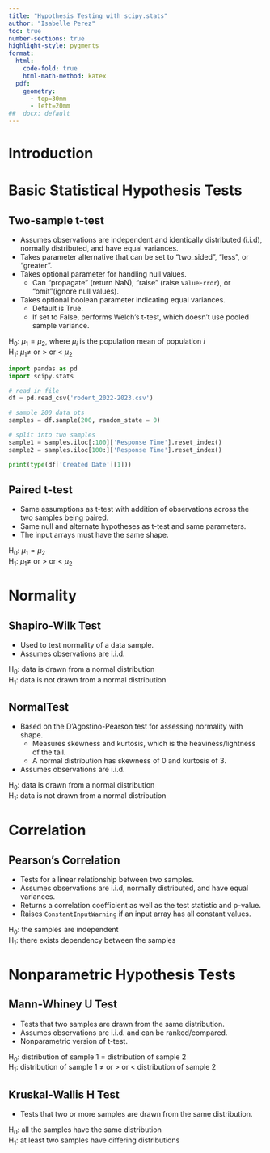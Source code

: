 ```yaml
---
title: "Hypothesis Testing with scipy.stats"
author: "Isabelle Perez"
toc: true
number-sections: true
highlight-style: pygments
format: 
  html: 
    code-fold: true
    html-math-method: katex
  pdf: 
    geometry: 
      - top=30mm
      - left=20mm
##  docx: default
--- 
```

# Introduction 

# Basic Statistical Hypothesis Tests 
## Two-sample t-test 
* Assumes observations are independent and identically distributed (i.i.d), 
normally distributed, and have equal variances. 
* Takes parameter alternative that can be set to "two_sided", "less", or "greater". 
* Takes optional parameter for handling null values. 
  + Can "propagate" (return NaN), "raise" (raise `ValueError`), or "omit"(ignore null values). 
* Takes optional boolean parameter indicating equal variances. 
  + Default is True.  
  + If set to False, performs Welch's t-test, which doesn't use pooled sample variance. 

| H~0~: $\mu_1 = \mu_2$, where $\mu_i$ is the population mean of population $i$  
| H~1~: $\mu_1 \neq$ or $>$ or $<$ $\mu_2$ 

```python
import pandas as pd  
import scipy.stats 

# read in file 
df = pd.read_csv('rodent_2022-2023.csv')  

# sample 200 data pts 
samples = df.sample(200, random_state = 0)

# split into two samples 
sample1 = samples.iloc[:100]['Response Time'].reset_index()
sample2 = samples.iloc[100:]['Response Time'].reset_index()  

print(type(df['Created Date'][1]))
```  

## Paired t-test 
* Same assumptions as t-test with addition of observations across the two samples being 
paired. 
* Same null and alternate hypotheses as t-test and same parameters.  
* The input arrays must have the same shape. 

| H~0~: $\mu_1 = \mu_2$
| H~1~: $\mu_1 \neq$ or $>$ or $<$ $\mu_2$   

# Normality 
## Shapiro-Wilk Test 
* Used to test normality of a data sample.
* Assumes observations are i.i.d. 

| H~0~: data is drawn from a normal distribution  
| H~1~: data is not drawn from a normal distribution    

## NormalTest 
* Based on the D'Agostino-Pearson test for assessing normality with shape. 
  + Measures skewness and kurtosis, which is the heaviness/lightness of the tail. 
  + A normal distribution has skewness of $0$ and kurtosis of $3$.  
* Assumes observations are i.i.d. 

| H~0~: data is drawn from a normal distribution  
| H~1~: data is not drawn from a normal distribution   

# Correlation   
## Pearson's Correlation 
* Tests for a linear relationship between two samples.
* Assumes observations are i.i.d, normally distributed, and have equal variances.  
* Returns a correlation coefficient as well as the test statistic and p-value. 
* Raises `ConstantInputWarning` if an input array has all constant values.   

| H~0~: the samples are independent 
| H~1~: there exists dependency between the samples 

# Nonparametric Hypothesis Tests   
## Mann-Whiney U Test 
* Tests that two samples are drawn from the same distribution. 
* Assumes observations are i.i.d. and can be ranked/compared. 
* Nonparametric version of t-test.  

| H~0~: distribution of sample 1 $=$ distribution of sample 2
| H~1~: distribution of sample 1 $\neq$ or $>$ or $<$ distribution of sample 2  

## Kruskal-Wallis H Test 
* Tests that two or more samples are drawn from the same distribution. 

| H~0~: all the samples have the same distribution 
| H~1~: at least two samples have differing distributions  